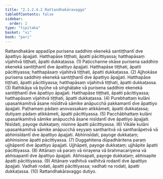 ```yaml
---
title: "2.1.2.4.2 Rattandhakāravagga"
tableOfContents: false
sidebar:
  order: 2
type: "tipitaka"
basket: "vi"
book: "pari"
---
```



<DynamicBreadcrumb />

<Division number="232" book="pari">

<Paragraph number="888" book="pari">
Rattandhakāre appadīpe purisena saddhiṃ ekenekā santiṭṭhantī dve āpattiyo āpajjati. Hatthapāse tiṭṭhati, āpatti pācittiyassa; hatthapāsaṃ vijahitvā tiṭṭhati, āpatti dukkaṭassa. (1)
</Paragraph>

<Paragraph number="889" book="pari">
Paṭicchanne okāse purisena saddhiṃ ekenekā santiṭṭhantī dve āpattiyo āpajjati. Hatthapāse tiṭṭhati, āpatti pācittiyassa; hatthapāsaṃ vijahitvā tiṭṭhati, āpatti dukkaṭassa. (2)
</Paragraph>

<Paragraph number="890" book="pari">
Ajjhokāse purisena saddhiṃ ekenekā santiṭṭhantī dve āpattiyo āpajjati. Hatthapāse tiṭṭhati, āpatti pācittiyassa; hatthapāsaṃ vijahitvā tiṭṭhati, āpatti dukkaṭassa. (3)
</Paragraph>

<Paragraph number="891" book="pari">
Rathikāya vā byūhe vā siṅghāṭake vā purisena saddhiṃ ekenekā santiṭṭhantī dve āpattiyo āpajjati. Hatthapāse tiṭṭhati, āpatti pācittiyassa; hatthapāsaṃ vijahitvā tiṭṭhati, āpatti dukkaṭassa. (4)
</Paragraph>

<Paragraph number="892" book="pari">
Purebhattaṃ kulāni upasaṅkamitvā āsane nisīditvā sāmike anāpucchā pakkamantī dve āpattiyo āpajjati. Paṭhamaṃ pādaṃ anovassakaṃ atikkāmeti, āpatti dukkaṭassa; dutiyaṃ pādaṃ atikkāmeti, āpatti pācittiyassa. (5)
</Paragraph>

<Paragraph number="893" book="pari">
Pacchābhattaṃ kulāni upasaṅkamitvā sāmike anāpucchā āsane nisīdantī dve āpattiyo āpajjati. Nisīdati, payoge dukkaṭaṃ; nisinne āpatti pācittiyassa. (6)
</Paragraph>

<Paragraph number="894" book="pari">
Vikāle kulāni upasaṅkamitvā sāmike anāpucchā seyyaṃ santharitvā vā santharāpetvā vā abhinisīdantī dve āpattiyo āpajjati. Abhinisīdati, payoge dukkaṭaṃ; abhinisinne āpatti pācittiyassa. (7)
</Paragraph>

<Paragraph number="895" book="pari">
Duggahitena dūpadhāritena paraṃ ujjhāpentī dve āpattiyo āpajjati. Ujjhāpeti, payoge dukkaṭaṃ; ujjhāpite āpatti pācittiyassa. (8)
</Paragraph>

<Paragraph number="896" book="pari">
Attānaṃ vā paraṃ vā nirayena vā brahmacariyena vā abhisapantī dve āpattiyo āpajjati. Abhisapati, payoge dukkaṭaṃ; abhisapite āpatti pācittiyassa. (9)
</Paragraph>

<Paragraph number="897" book="pari">
Attānaṃ vadhitvā vadhitvā rodantī dve āpattiyo āpajjati. Vadhati rodati, āpatti pācittiyassa; vadhati na rodati, āpatti dukkaṭassa. (10)

</Paragraph>
</Division>

<Paragraph number="898" type="center" book="pari">
Rattandhakāravaggo dutiyo.
</Paragraph>